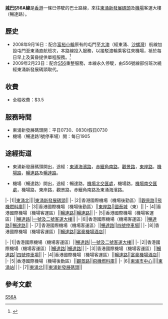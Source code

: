 {{Infobox Bus Route
| image = 
| number = S56A
| operator = [[城巴|城巴]] 
| garage = 
| length = 
| time = 
| start = [[東涌新發展碼頭|東涌新發展碼頭]]
| via = 觀景路
| end = [[香港國際機場|機場]]（暢達路）
| level = 平日0730、0830<br>假日0730
| level1 = 1905
| frequency = 固定班次
| Other_route = 無
| vehicle = [[猛獅NL262|猛獅NL262]]R
| Fare = $3.5（全線空調）
| Section_Fare1 = 無
| Section_Fare2 = 無
| compete = 無
| bgcolor=blue
| fontcolor=white
}}

'''[[城巴|城巴]]S56A線'''是[[香港|香港]]一條已停駛的巴士路線，來往[[東涌新發展碼頭|東涌新發展碼頭]]及[[香港國際機場|機場]]客運大樓（暢達路）。

==歷史==
*2008年9月16日：配合[[富裕小輪|富裕小輪]]原有的屯門至[[大澳|大澳]]（經東涌、[[沙螺灣|沙螺灣]]）航線加設屯門至東涌直航班次，本路線投入服務，以接駁渡輪乘客往來機場，袛於每日早上及黃昏提供單程服務。<ref>{{Cite web |url=http://www.td.gov.hk/FileManager/TC/UTIL_UTRAFFIC_WF/ta_tc_13583.pdf |title=「屯門 - 東涌 - 沙螺灣 - 大澳」渡輪航線 - 2008年9月16日起的新營運安排 - 運輸署網頁 |accessdate=2008年9月16日 |archive-date=2008年9月15日 |archive-url=https://web.archive.org/web/20080915234841/http://www.td.gov.hk/FileManager/TC/UTIL_UTRAFFIC_WF/ta_tc_13583.pdf |dead-url=no }}</ref>
*2009年2月23日：配合[[城巴S56線|S56]]重整服務，本線永久停駛，由S56號線部份班次繞經東涌新發展碼頭取代。

==收費==
*全程收費：$3.5
{{Fare-remarks|CTB2|此路線不設分段收費，於服務期內亦從未調整票價。}}

==服務時間==
*東涌新發展碼頭開：平日0730、0830/假日0730
*機場（暢達路1號停車場）開：每日1905

==途經街道==
*東涌新發展碼頭開出，途經：[[東涌海濱路|東涌海濱路]]，[[赤鱲角南路|赤鱲角南路]]，[[觀景路|觀景路]]，[[東岸路|東岸路]]，[[機場路_(香港)|機場路]]，[[暢連路|暢連路]]及[[暢達路|暢達路]]。

*機場（暢達路）開出，途經：暢達路，[[機場北交匯處|機場北交匯處]]，機場路，[[機場南交匯處|機場南交匯處]]，機場路，東岸路，觀景路，赤鱲角南路及東涌海濱路。
{{RoutemapH
| type = 1
| title-bgcolor = #CCCCCC
| title-namecolor = black
| routedata = [[城巴|城巴]]S56A線（[[東涌新發展碼頭|東涌新發展碼頭]]→[[富豪機場酒店|機場（客運大樓）]]）
| list-bgcolor = black
| list-namecolor = white
}}
|-
|1||[[東涌北|東涌北]]||||[[東涌新發展碼頭|東涌新發展碼頭]]||
{{Routemapbreak|colspan=5|[[赤鱲角南路|赤鱲角南路]]}}
|-
|2||香港國際機場（機場後勤區）||[[觀景路|觀景路]]||[[飛機燃料庫|飛機燃料庫]]||
|-
|3||香港國際機場（機場後勤區）||[[東岸路|東岸路]]||[[國泰城|國泰城]]（東）||
{{Routemapbreak|colspan=5|[[機場路|機場路]]}}
|-
|4||香港國際機場（機場客運區）||[[暢連路|暢連路]]||[[暢連路|暢連路]]||
|-
|5||香港國際機場（機場客運區）||[[暢達路|暢達路]]||[[一號及二號客運大樓|一號及二號客運大樓]]||
|-
|6||香港國際機場（機場客運區）||[[暢達路|暢達路]]||[[暢達路|暢達路]]||
|-
|7||香港國際機場（機場客運區）||[[暢達路|暢達路]]||[[四號停車場|四號停車場]]||
|-
|8||香港國際機場（機場客運區）||[[暢達路|暢達路]]||[[富豪機場酒店|富豪機場酒店]]||
{{RoutemapF}}

{{RoutemapH
| type = 1
| title-bgcolor = #CCCCCC
| title-namecolor = black
| routedata = [[城巴|城巴]]S56A線（[[一號及二號客運大樓|機場（客運大樓）]]→[[東涌新發展碼頭|東涌新發展碼頭]]）
| list-bgcolor = black
| list-namecolor = white
}}
|-
|1||香港國際機場（機場客運區）||[[暢達路|暢達路]]||[[一號及二號客運大樓|一號及二號客運大樓]]||
|-
|2||香港國際機場（機場客運區）||[[暢達路|暢達路]]||[[暢達路|暢達路]]||
|-
|3||香港國際機場（機場客運區）||[[暢達路|暢達路]]||[[四號停車場|四號停車場]]||
|-
|4||香港國際機場（機場客運區）||[[暢達路|暢達路]]||[[富豪機場酒店|富豪機場酒店]]||
{{Routemapbreak|colspan=5|[[機場路|機場路]]}}
|-
|5||香港國際機場（機場後勤區）||[[觀景路|觀景路]]||[[飛機燃料庫|飛機燃料庫]]||
{{Routemapbreak|colspan=5|[[赤鱲角南路|赤鱲角南路]]}}
|-
|6||[[東涌市中心|東涌市中心]]||||[[東涌站巴士總站|東涌站]]||
|-
|7||[[東涌北|東涌北]]||||[[東涌新發展碼頭|東涌新發展碼頭]]||
{{RoutemapF}}

==參考文獻==
<references />

[[Category:已取消城巴路線|S56A]]